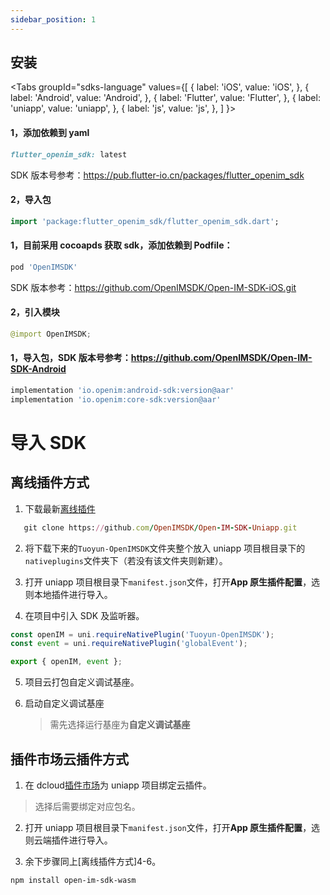```yaml
---
sidebar_position: 1
---
```


## 安装

<Tabs
groupId="sdks-language"
values={[
{ label: 'iOS', value: 'iOS', },
{ label: 'Android', value: 'Android', },
{ label: 'Flutter', value: 'Flutter', },
{ label: 'uniapp', value: 'uniapp', },
{ label: 'js', value: 'js', },
]
}>
<TabItem value="Flutter">

#### 1，添加依赖到 yaml

```ruby
flutter_openim_sdk: latest
```

SDK 版本号参考：https://pub.flutter-io.cn/packages/flutter_openim_sdk

#### 2，导入包

```dart
import 'package:flutter_openim_sdk/flutter_openim_sdk.dart';
```

</TabItem>

<TabItem value="iOS">

#### 1，目前采用 cocoapds 获取 sdk，添加依赖到 Podfile：

```ruby
pod 'OpenIMSDK'
```

SDK 版本参考：https://github.com/OpenIMSDK/Open-IM-SDK-iOS.git

#### 2，引入模块

```swift
@import OpenIMSDK;
```

</TabItem>

<TabItem value="Android">

#### 1，导入包，SDK 版本号参考：https://github.com/OpenIMSDK/Open-IM-SDK-Android

```ruby
implementation 'io.openim:android-sdk:version@aar'
implementation 'io.openim:core-sdk:version@aar'
```

</TabItem>

<TabItem value="uniapp">

# 导入 SDK

## 离线插件方式

1. 下载最新[离线插件](https://github.com/OpenIMSDK/Open-IM-SDK-Uniapp)

```ruby
   git clone https://github.com/OpenIMSDK/Open-IM-SDK-Uniapp.git
```

2. 将下载下来的`Tuoyun-OpenIMSDK`文件夹整个放入 uniapp 项目根目录下的`nativeplugins`文件夹下（若没有该文件夹则新建）。

3. 打开 uniapp 项目根目录下`manifest.json`文件，打开**App 原生插件配置**，选则本地插件进行导入。

4. 在项目中引入 SDK 及监听器。

```js
const openIM = uni.requireNativePlugin('Tuoyun-OpenIMSDK');
const event = uni.requireNativePlugin('globalEvent');

export { openIM, event };
```

5. 项目云打包自定义调试基座。

6. 启动自定义调试基座

   > 需先选择运行基座为**自定义调试基座**

## 插件市场云插件方式

1. 在 dcloud[插件市场](https://ext.dcloud.net.cn/plugin?id=6577)为 uniapp 项目绑定云插件。

> 选择后需要绑定对应包名。

2. 打开 uniapp 项目根目录下`manifest.json`文件，打开**App 原生插件配置**，选则云端插件进行导入。

3. 余下步骤同上[离线插件方式]4-6。

</TabItem>

<TabItem value="js">

```bash npm2yarn
npm install open-im-sdk-wasm
```

</TabItem>
</Tabs>
